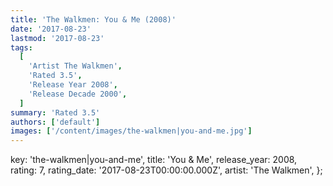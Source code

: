 ```yaml
---
title: 'The Walkmen: You & Me (2008)'
date: '2017-08-23'
lastmod: '2017-08-23'
tags:
  [
    'Artist The Walkmen',
    'Rated 3.5',
    'Release Year 2008',
    'Release Decade 2000',
  ]
summary: 'Rated 3.5'
authors: ['default']
images: ['/content/images/the-walkmen|you-and-me.jpg']
---
```


  key: 'the-walkmen|you-and-me',
  title: 'You & Me',
  release_year: 2008,
  rating: 7,
  rating_date: '2017-08-23T00:00:00.000Z',
  artist: 'The Walkmen',
};

<MusicRating data={data} />
